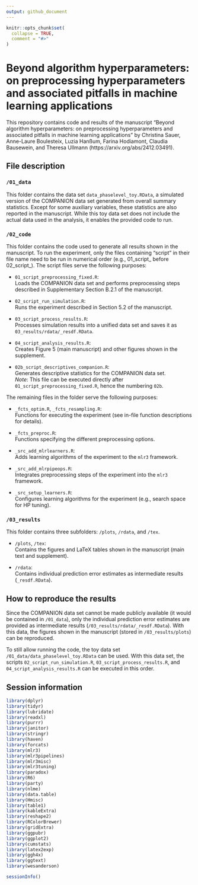 ```yaml
---
output: github_document
---
```


<!-- README.md is generated from README.Rmd. Please edit that file. -->

```r
knitr::opts_chunk$set(
  collapse = TRUE,
  comment = "#>"
)
```

# Beyond algorithm hyperparameters: on preprocessing hyperparameters and associated pitfalls in machine learning applications

<!-- badges: start -->
<!-- badges: end -->

This repository contains code and results of the manuscript "Beyond algorithm hyperparameters: on preprocessing hyperparameters and associated pitfalls in machine learning applications" by Christina Sauer, Anne-Laure Boulesteix, Luzia Hanßum, Farina Hodiamont, Claudia Bausewein, and Theresa Ullmann (https://arxiv.org/abs/2412.03491). 

## File description

### `/01_data`

This folder contains the data set `data_phaselevel_toy.RData`, a simulated version of the COMPANION data set generated from overall summary statistics. Except for some auxiliary variables, these statistics are also reported in the manuscript. While this toy data set does not include the actual data used in the analysis, it enables the provided code to run.

### `/02_code`

This folder contains the code used to generate all results shown in the manuscript. To run the experiment, only the files containing "script" in their file name need to be run in numerical order (e.g., 01_script_ before 02_script_).
The script files serve the following purposes:

- `01_script_preprocessing_fixed.R`:  
  Loads the COMPANION data set and performs preprocessing steps described in Supplementary Section B.2.1 of the manuscript.

- `02_script_run_simulation.R`:  
  Runs the experiment described in Section 5.2 of the manuscript.

- `03_script_process_results.R`:  
  Processes simulation results into a unified data set and saves it as `03_results/rdata/_resdf.RData`.

- `04_script_analysis_results.R`:  
  Creates Figure 5 (main manuscript) and other figures shown in the supplement.

- `02b_script_descriptives_companion.R`:  
  Generates descriptive statistics for the COMPANION data set.  
*Note*: This file can be executed directly after `01_script_preprocessing_fixed.R`, hence the numbering `02b`.


The remaining files in the folder serve the following purposes:
  
  - `_fcts_optim.R`, `_fcts_resampling.R`:  
  Functions for executing the experiment (see in-file function descriptions for details).

- `_fcts_preproc.R`:  
  Functions specifying the different preprocessing options.

- `_src_add_mlrlearners.R`:  
  Adds learning algorithms of the experiment to the `mlr3` framework.

- `_src_add_mlrpipeops.R`:  
  Integrates preprocessing steps of the experiment into the `mlr3` framework.

- `_src_setup_learners.R`:  
  Configures learning algorithms for the experiment (e.g., search space for HP tuning).

        

### `/03_results`
This folder contains three subfolders: `/plots`, `/rdata`, and `/tex`.  

- `/plots`, `/tex`:  
  Contains the figures and LaTeX tables shown in the manuscript (main text and supplement).

- `/rdata`:  
  Contains individual prediction error estimates as intermediate results (`_resdf.RData`).


## How to reproduce the results
Since the COMPANION data set cannot be made publicly available (it would be contained in `/01_data`),
only the individual prediction error estimates are provided as intermediate results (`/03_results/rdata/_resdf.RData`).  With this data, the figures shown in the manuscript (stored in `/03_results/plots`) can be reproduced.

To still allow running the code, the toy data set `/01_data/data_phaselevel_toy.RData` can be used. With this data set, the scripts `02_script_run_simulation.R`, `03_script_process_results.R`, and `04_script_analysis_results.R` can be executed in this order.




## Session information
<!-- What is special about using `README.Rmd` instead of just `README.md`? You can include R chunks like so: -->
```r
library(dplyr)
library(tidyr)
library(lubridate)
library(readxl)
library(purrr)
library(janitor)
library(stringr)
library(haven)
library(forcats)
library(mlr3)
library(mlr3pipelines)
library(mlr3misc)
library(mlr3tuning)
library(paradox)
library(R6)
library(party)
library(nlme)
library(data.table)
library(Hmisc)
library(table1)
library(kableExtra)
library(reshape2)
library(RColorBrewer)
library(gridExtra)
library(ggpubr)
library(ggplot2)
library(cumstats)
library(latex2exp)
library(ggh4x)
library(ggtext)
library(wesanderson)
```

```r

sessionInfo()
```

<!-- You'll still need to render `README.Rmd` regularly, to keep `README.md` up-to-date. `devtools::build_readme()` is handy for this. You could also use GitHub Actions to re-render `README.Rmd` every time you push. An example workflow can be found here: <https://github.com/r-lib/actions/tree/v1/examples>. -->

<!-- You can also embed plots, for example: -->

<!-- ```{r pressure, echo = FALSE} -->
<!-- plot(pressure) -->
<!-- ``` -->

<!-- In that case, don't forget to commit and push the resulting figure files, so they display on GitHub. -->
